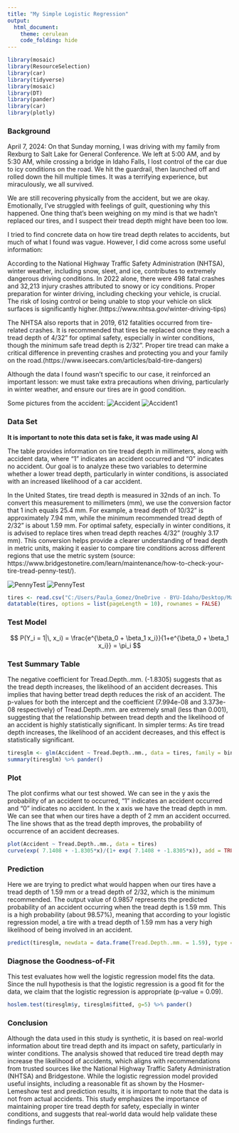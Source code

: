 ---
title: "My Simple Logistic Regression"
output: 
  html_document:
    theme: cerulean
    code_folding: hide
---

<!-- Find some data of interest to you that can be analyzed with a logistic regression. Complete your Logistic Regression Analysis using this file. 

Hint, run the command 

> data() 

in your Console to see available datasets in R that you could use for this Analysis. You are also welcome to collect data yourself, or find other available datasets online for this Analysis. Just be careful to not use anyone else's "analysis" for this Analysis. Also, no conducting surveys unless you have IRB approval to do so. -->

```{r, include=FALSE}
library(mosaic)
library(ResourceSelection)
library(car)
library(tidyverse)
library(mosaic)
library(DT)
library(pander)
library(car)
library(plotly)
```

### Background

April 7, 2024:
On that Sunday morning, I was driving with my family from Rexburg to Salt Lake for General Conference. We left at 5:00 AM, and by 5:30 AM, while crossing a bridge in Idaho Falls, I lost control of the car due to icy conditions on the road. We hit the guardrail, then launched off and rolled down the hill multiple times. It was a terrifying experience, but miraculously, we all survived.

We are still recovering physically from the accident, but we are okay. Emotionally, I’ve struggled with feelings of guilt, questioning why this happened. One thing that’s been weighing on my mind is that we hadn’t replaced our tires, and I suspect their tread depth might have been too low.

I tried to find concrete data on how tire tread depth relates to accidents, but much of what I found was vague. However, I did come across some useful information:

According to the National Highway Traffic Safety Administration (NHTSA), winter weather, including snow, sleet, and ice, contributes to extremely dangerous driving conditions. In 2022 alone, there were 498 fatal crashes and 32,213 injury crashes attributed to snowy or icy conditions. Proper preparation for winter driving, including checking your vehicle, is crucial. The risk of losing control or being unable to stop your vehicle on slick surfaces is significantly higher.(https://www.nhtsa.gov/winter-driving-tips)

The NHTSA also reports that in 2019, 612 fatalities occurred from tire-related crashes. It is recommended that tires be replaced once they reach a tread depth of 4/32” for optimal safety, especially in winter conditions, though the minimum safe tread depth is 2/32”. Proper tire tread can make a critical difference in preventing crashes and protecting you and your family on the road.(https://www.iseecars.com/articles/bald-tire-dangers)

Although the data I found wasn’t specific to our case, it reinforced an important lesson: we must take extra precautions when driving, particularly in winter weather, and ensure our tires are in good condition.

Some pictures from the accident:
![Accident](C:/Users/Paula_Gomez/OneDrive - BYU-Idaho/Desktop/Math 325/Accident1.jpeg)
![Accident1](C:/Users/Paula_Gomez/OneDrive - BYU-Idaho/Desktop/Math 325/Accident2.jpeg)


### Data Set

**It is important to note this data set is fake, it was made using AI**

The table provides information on tire tread depth in millimeters, along with accident data, where "1" indicates an accident occurred and "0" indicates no accident. Our goal is to analyze these two variables to determine whether a lower tread depth, particularly in winter conditions, is associated with an increased likelihood of a car accident.

In the United States, tire tread depth is measured in 32nds of an inch. To convert this measurement to millimeters (mm), we use the conversion factor that 1 inch equals 25.4 mm. For example, a tread depth of 10/32” is approximately 7.94 mm, while the minimum recommended tread depth of 2/32” is about 1.59 mm. For optimal safety, especially in winter conditions, it is advised to replace tires when tread depth reaches 4/32” (roughly 3.17 mm). This conversion helps provide a clearer understanding of tread depth in metric units, making it easier to compare tire conditions across different regions that use the metric system (source: https://www.bridgestonetire.com/learn/maintenance/how-to-check-your-tire-tread-penny-test/).


![PennyTest](C:/Users/Paula_Gomez/OneDrive - BYU-Idaho/Desktop/Math 325/pennytest.jpg)
![PennyTest](C:/Users/Paula_Gomez/OneDrive - BYU-Idaho/Desktop/Math 325/pennytest1.jpg)


```{r, include=TRUE}
tires <- read.csv("C:/Users/Paula_Gomez/OneDrive - BYU-Idaho/Desktop/Math 325/tires vs winter.csv", header=TRUE)
datatable(tires, options = list(pageLength = 10), rownames = FALSE)
```

### Test Model

$$
  P(Y_i = 1|\, x_i) = \frac{e^{\beta_0 + \beta_1 x_i}}{1+e^{\beta_0 + \beta_1 x_i}} = \pi_i
$$

### Test Summary Table
The negative coefficient for Tread.Depth..mm. (-1.8305) suggests that as the tread depth increases, the likelihood of an accident decreases. This implies that having better tread depth reduces the risk of an accident.
The p-values for both the intercept and the coefficient (7.994e-08 and 3.373e-08 respectively) of Tread.Depth..mm. are extremely small (less than 0.001), suggesting that the relationship between tread depth and the likelihood of an accident is highly statistically significant.
In simpler terms: As tire tread depth increases, the likelihood of an accident decreases, and this effect is statistically significant.

```{r, include=TRUE}
tiresglm <- glm(Accident ~ Tread.Depth..mm., data = tires, family = binomial)
summary(tiresglm) %>% pander()
```


### Plot

The plot confirms what our test showed. We can see in the y axis the probability of an accident to occurred, "1" indicates an accident occurred and "0" indicates no accident. In the x axis we have the tread depth in mm. We can see that when our tires have a depth of 2 mm an accident occurred. The line shows that as the tread depth improves, the probability of occurrence of an accident decreases.

```{r, include=TRUE}
plot(Accident ~ Tread.Depth..mm., data = tires)
curve(exp( 7.1408 + -1.8305*x)/(1+ exp( 7.1408 + -1.8305*x)), add = TRUE)
```

### Prediction

Here we are trying to predict what would happen when our tires have a tread depth of 1.59 mm or a tread depth of 2/32, which is the minimum recommended.
The output value of 0.9857 represents the predicted probability of an accident occurring when the tread depth is 1.59 mm.
This is a high probability (about 98.57%), meaning that according to your logistic regression model, a tire with a tread depth of 1.59 mm has a very high likelihood of being involved in an accident.

```{r, include=TRUE}
predict(tiresglm, newdata = data.frame(Tread.Depth..mm. = 1.59), type = "response") %>% pander()
```

### Diagnose the Goodness-of-Fit

This test evaluates how well the logistic regression model fits the data. Since the null hypothesis is that the logistic regression is a good fit for the data, we claim that the logistic regression is appropriate (p-value = 0.09).

```{r, include=TRUE}
hoslem.test(tiresglm$y, tiresglm$fitted, g=5) %>% pander()
```

### Conclusion

Although the data used in this study is synthetic, it is based on real-world information about tire tread depth and its impact on safety, particularly in winter conditions. The analysis showed that reduced tire tread depth may increase the likelihood of accidents, which aligns with recommendations from trusted sources like the National Highway Traffic Safety Administration (NHTSA) and Bridgestone. While the logistic regression model provided useful insights, including a reasonable fit as shown by the Hosmer-Lemeshow test and prediction results, it is important to note that the data is not from actual accidents. This study emphasizes the importance of maintaining proper tire tread depth for safety, especially in winter conditions, and suggests that real-world data would help validate these findings further.


